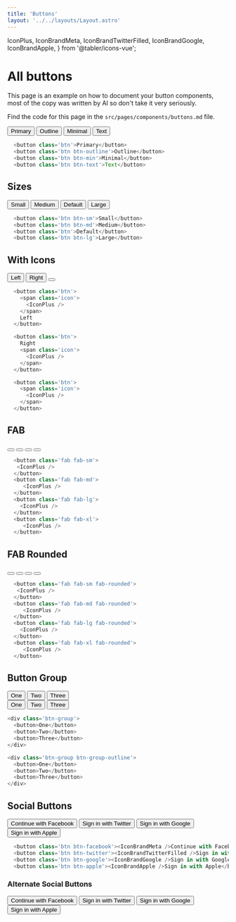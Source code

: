 ```yaml
---
title: 'Buttons'
layout: '../../layouts/Layout.astro'
---
```


  IconPlus,
  IconBrandMeta,
  IconBrandTwitterFilled,
  IconBrandGoogle,
  IconBrandApple,
} from '@tabler/icons-vue';

# All buttons

This page is an example on how to document your button components, most of the copy was written by AI so don't take it very seriously.

Find the code for this page in the `src/pages/components/buttons.md` file.

<div class='component-preview'>
  <button class='btn'>Primary</button>
  <button class='btn btn-outline'>Outline</button>
  <button class='btn btn-min'>Minimal</button>
  <button class='btn btn-text'>Text</button>
</div>

```js
  <button class='btn'>Primary</button>
  <button class='btn btn-outline'>Outline</button>
  <button class='btn btn-min'>Minimal</button>
  <button class='btn btn-text'>Text</button>
```

## Sizes

<div class='component-preview'>
  <button class='btn btn-sm'>Small</button>
  <button class='btn btn-md'>Medium</button>
  <button class='btn'>Default</button>
  <button class='btn btn-lg'>Large</button>
</div>

```js
  <button class='btn btn-sm'>Small</button>
  <button class='btn btn-md'>Medium</button>
  <button class='btn'>Default</button>
  <button class='btn btn-lg'>Large</button>
```

## With Icons

<div class='component-preview'>
  <button class='btn'>
    <span class='icon'>
      <IconPlus />
    </span>
    Left
  </button>
  <button class='btn'>
    Right
    <span class='icon'>
      <IconPlus />
    </span>
  </button>
  <button class='btn'>
    <span class='icon'>
      <IconPlus />
    </span>
  </button>
</div>

```js
  <button class='btn'>
    <span class='icon'>
      <IconPlus />
    </span>
    Left
  </button>

  <button class='btn'>
    Right
    <span class='icon'>
      <IconPlus />
    </span>
  </button>

  <button class='btn'>
    <span class='icon'>
      <IconPlus />
    </span>
  </button>
```

## FAB

<div class='component-preview'>
  <button class='fab fab-sm'>
    <IconPlus />
  </button>
  <button class='fab fab-md'>
    <IconPlus />
  </button>
  <button class='fab fab-lg'>
    <IconPlus />
  </button>
  <button class='fab fab-xl'>
    <IconPlus />
  </button>
</div>

```js
  <button class='fab fab-sm'>
   <IconPlus />
  </button>
  <button class='fab fab-md'>
     <IconPlus />
  </button>
  <button class='fab fab-lg'>
    <IconPlus />
  </button>
  <button class='fab fab-xl'>
     <IconPlus />
  </button>
```

## FAB Rounded

<div class='component-preview'>
  <button class='fab fab-sm fab-rounded'>
    <IconPlus />
  </button>
  <button class='fab fab-md fab-rounded'>
    <IconPlus />
  </button>
  <button class='fab fab-lg fab-rounded'>
    <IconPlus />
  </button>
  <button class='fab fab-xl fab-rounded'>
    <IconPlus />
  </button>
</div>

```js
  <button class='fab fab-sm fab-rounded'>
   <IconPlus />
  </button>
  <button class='fab fab-md fab-rounded'>
     <IconPlus />
  </button>
  <button class='fab fab-lg fab-rounded'>
    <IconPlus />
  </button>
  <button class='fab fab-xl fab-rounded'>
     <IconPlus />
  </button>
```

## Button Group

<div class='component-preview'>
  <div class='btn-group'>
    <button>One</button>
    <button>Two</button>
    <button>Three</button>
  </div>

<div class='btn-group btn-group-outline'>
  <button>One</button>
  <button>Two</button>
  <button>Three</button>
</div>
</div>

```js
<div class='btn-group'>
  <button>One</button>
  <button>Two</button>
  <button>Three</button>
</div>

<div class='btn-group btn-group-outline'>
  <button>One</button>
  <button>Two</button>
  <button>Three</button>
</div>
```

## Social Buttons

<div class='component-preview flex-col'>
  <button class='btn btn-facebook'>
    <IconBrandMeta />
    Continue with Facebook
  </button>
  <button class='btn btn-twitter'>
    <IconBrandTwitterFilled />
    Sign in with Twitter
  </button>
  <button class='btn btn-google'>
    <IconBrandGoogle />
    Sign in with Google
  </button>
  <button class='btn btn-apple'>
    <IconBrandApple />
    Sign in with Apple
  </button>
</div>

```js
  <button class='btn btn-facebook'><IconBrandMeta />Continue with Facebook</button>
  <button class='btn btn-twitter'><IconBrandTwitterFilled />Sign in with Twitter</button>
  <button class='btn btn-google'><IconBrandGoogle />Sign in with Google</button>
  <button class='btn btn-apple'><IconBrandApple />Sign in with Apple</button>
```

### Alternate Social Buttons

<div class='component-preview flex-col'>
  <button class='btn btn-facebook btn-facebook-alt'>
    <IconBrandMeta />
    Continue with Facebook
  </button>
  <button class='btn btn-twitter btn-twitter-alt'>
    <IconBrandTwitterFilled />
    Sign in with Twitter
  </button>
  <button class='btn btn-google btn-google-alt'>
    <IconBrandGoogle />
    Sign in with Google
  </button>
  <button class='btn btn-apple btn-apple-alt'>
    <IconBrandApple />
    Sign in with Apple
  </button>
</div>
